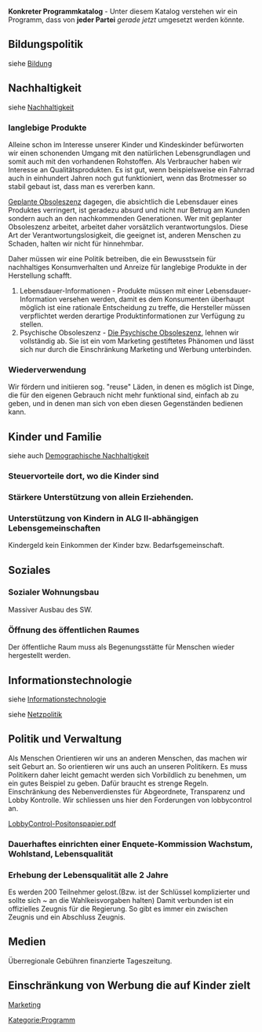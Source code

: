 {{ProgrammNavigation}}

'''Konkreter Programmkatalog''' - Unter diesem Katalog verstehen wir ein Programm, dass von '''jeder Partei''' ''gerade jetzt'' umgesetzt werden könnte. 

== Bildungspolitik ==
siehe [[Bildung]]

== Nachhaltigkeit ==
siehe [[Nachhaltigkeit]]


=== langlebige Produkte ===
Alleine schon im Interesse unserer Kinder und Kindeskinder befürworten wir einen schonenden Umgang mit den natürlichen Lebensgrundlagen und somit auch mit den vorhandenen Rohstoffen. Als Verbraucher haben wir Interesse an Qualitätsprodukten. Es ist gut, wenn beispielsweise ein Fahrrad auch in einhundert Jahren noch gut funktioniert, wenn das Brotmesser so stabil gebaut ist, dass man es vererben kann.

[https://de.wikipedia.org/wiki/Geplante_Obsoleszenz Geplante Obsoleszenz] dagegen, die absichtlich die Lebensdauer eines Produktes verringert, ist geradezu absurd und nicht nur Betrug am Kunden sondern auch an den nachkommenden Generationen. Wer mit geplanter Obsoleszenz arbeitet, arbeitet daher vorsätzlich verantwortungslos. Diese Art der Verantwortungslosigkeit, die geeignet ist, anderen Menschen zu Schaden, halten wir nicht für hinnehmbar.

Daher müssen wir eine Politik betreiben, die ein Bewusstsein für nachhaltiges Konsumverhalten und Anreize für langlebige Produkte in der Herstellung schafft.

# Lebensdauer-Informationen - Produkte müssen mit einer Lebensdauer-Information versehen werden, damit es dem Konsumenten überhaupt möglich ist eine rationale Entscheidung zu treffe, die Hersteller müssen verpflichtet werden derartige Produktinformationen zur Verfügung zu stellen.
# Psychische Obsoleszenz - [[https://de.wikipedia.org/wiki/Obsoleszenz#Psychische_Obsoleszenz| Die Psychische Obsoleszenz]], lehnen wir vollständig ab. Sie ist ein vom Marketing gestiftetes Phänomen und lässt sich nur durch die Einschränkung Marketing und Werbung unterbinden.

=== Wiederverwendung ===
Wir fördern und initiieren sog. "reuse" Läden, in denen es möglich ist Dinge, die für den eigenen Gebrauch nicht mehr funktional sind, einfach ab zu geben, und in denen man sich von eben diesen Gegenständen bedienen kann.
 
== Kinder und Familie ==
siehe auch [[Demographische Nachhaltigkeit]]

=== Steuervorteile dort, wo die Kinder sind ===

=== Stärkere Unterstützung von allein Erziehenden. ===


=== Unterstützung von Kindern in ALG II-abhängigen Lebensgemeinschaften ===

Kindergeld kein Einkommen der Kinder bzw. Bedarfsgemeinschaft.

== Soziales ==

=== Sozialer Wohnungsbau ===

Massiver Ausbau des SW.

=== Öffnung des öffentlichen Raumes ===

Der öffentliche Raum muss als Begenungsstätte für Menschen wieder hergestellt werden. 

== Informationstechnologie ==

siehe [[Informationstechnologie]]

siehe [[Netzpolitik]]


== Politik und Verwaltung ==

Als Menschen Orientieren wir uns an anderen Menschen, das machen wir seit Geburt an. So orientieren wir uns auch an unseren Politikern. Es muss Politikern daher leicht gemacht werden sich Vorbildlich zu benehmen, um ein gutes Beispiel zu geben. Dafür braucht es strenge Regeln. 
Einschränkung des Nebenverdienstes für Abgeordnete, Transparenz und Lobby Kontrolle. Wir schliessen uns hier den Forderungen von lobbycontrol an.

[https://www.lobbycontrol.de/wp-content/uploads/LobbyControl-Positonspapier.pdf LobbyControl-Positonspapier.pdf]

=== Dauerhaftes einrichten einer Enquete-Kommission Wachstum, Wohlstand, Lebensqualität ===

=== Erhebung der Lebensqualität alle 2 Jahre ===

Es werden 200 Teilnehmer gelost.(Bzw. ist der Schlüssel komplizierter und sollte sich ~ an die Wahlkeisvorgaben halten)
Damit verbunden ist ein offizielles Zeugnis für die Regierung. So gibt es immer ein zwischen Zeugnis und ein Abschluss Zeugnis.

== Medien ==

Überregionale Gebühren finanzierte Tageszeitung.


== Einschränkung von Werbung die auf Kinder zielt ==

[[Marketing]] 

[[Kategorie:Programm]]